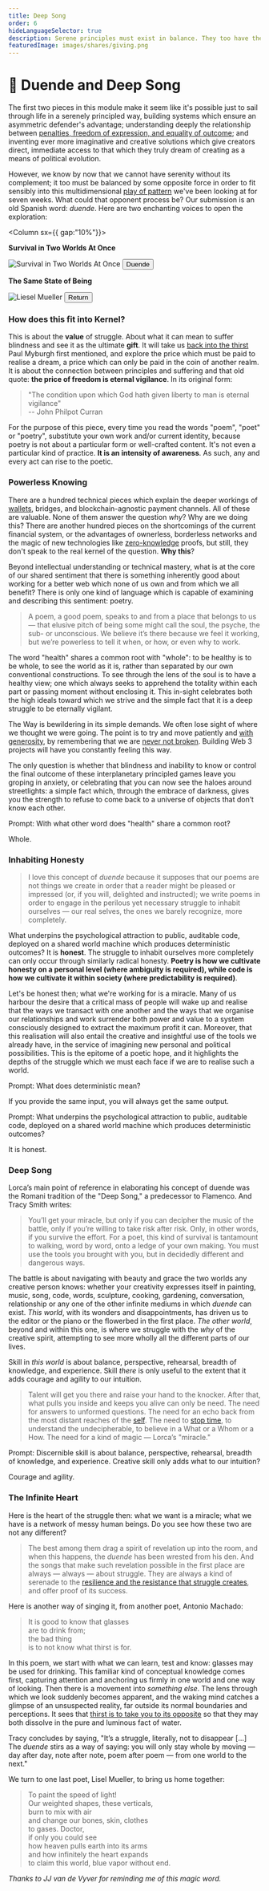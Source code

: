 ```yaml
---
title: Deep Song
order: 6
hideLanguageSelector: true
description: Serene principles must exist in balance. They too have their complementary opposite - in this case, duende; the mystery, the roots fastened in the mire that we all know and all ignore.
featuredImage: images/shares/giving.png
---
```


# 🐉 Duende and Deep Song

The first two pieces in this module make it seem like it's possible just to sail through life in a serenely principled way, building systems which ensure an asymmetric defender's advantage; understanding deeply the relationship between [penalties, freedom of expression, and equality of outcome](/learn/module-2/money-speech/#clarifying-metaphors); and inventing ever more imaginative and creative solutions which give creators direct, immediate access to that which they truly dream of creating as a means of political evolution.

However, we know by now that we cannot have serenity without its complement; it too must be balanced by some opposite force in order to fit sensibly into this multidimensional [play of pattern](/learn/module-0/play-of-pattern) we've been looking at for seven weeks. What could that opponent process be? Our submission is an old Spanish word: _duende_. Here are two enchanting voices to open the exploration:

<Column sx={{ gap:"10%"}}>

<Box>

**Survival in Two Worlds At Once**

<Aligner center>
    <Image alt="Survival in Two Worlds At Once" src="/images/mod6-img/duende.jpg" />
</Aligner>

<Aligner center>
<Button to="https://poets.org/text/survival-two-worlds-once-federico-garcia-lorca-and-duende">
    Duende
</Button>
</Aligner>

</Box>

<Box>

**The Same State of Being**

<Aligner center>
    <Link to="https://www.poetryfoundation.org/poems/52577/monet-refuses-the-operation-56d231289e6db">
        <Image alt="Liesel Mueller" src="/images/mod6-img/liesel_mueller.jpg" />
    </Link>
</Aligner>

<Aligner center>
<Button to="https://www.youtube.com/watch?v=dR1j-o_0x5A">
    Return
</Button>
</Aligner>

</Box>

</Column>

### How does this fit into Kernel?

This is about the **value** of struggle. About what it can mean to suffer blindness and see it 
as the ultimate **gift**. It will take us [back into the thirst](/learn/module-0/conversation/#the-thirst-for-truth) Paul Myburgh first mentioned, and explore the price which must be paid to realise a dream, a price which can only be paid in the coin of another realm. It is about the connection between principles and suffering and that old quote: **the price of freedom is eternal vigilance**. In its original form:

> "The condition upon which God hath given liberty to man is eternal vigilance"  
> -- John Philpot Curran

For the purpose of this piece, every time you read the words "poem", "poet" or "poetry", 
substitute your own work and/or current identity, because poetry is not about a particular form 
or well-crafted content. It's not even a particular kind of practice. **It is an intensity of 
awareness**. As such, any and every act can rise to the poetic.

### Powerless Knowing

There are a hundred technical pieces which explain the deeper workings of [wallets](https://billyrennekamp.medium.com/account-coordinator-a-proposal-for-the-future-of-wallets-9fc54032a202), bridges, and blockchain-agnostic payment channels. All of these are valuable. None of them answer the question _why_? Why are we doing this? There are another hundred pieces on the shortcomings of the current financial system, or the advantages of ownerless, borderless networks and the magic of new technologies like [zero-knowledge](/resources/zero-knowledge) proofs, but still, they don't speak to the real kernel of the question. **Why this**? 

Beyond intellectual understanding or technical mastery, what is at the core of our shared sentiment that there is something inherently good about working for a better web which none of us own and from which we all benefit? There is only one kind of language which is capable of examining and describing this sentiment: poetry.

> A poem, a good poem, speaks to and from a place that belongs to us — that elusive pitch of 
being some might call the soul, the psyche, the sub- or unconscious. We believe it’s there 
because we feel it working, but we’re powerless to tell it when, or how, or even why to work.

The word "health" shares a common root with "whole": to be healthy is to be whole, to see the 
world as it is, rather than separated by our own conventional constructions. To see through the 
lens of the <Link to="https://andytudhope.africa/soul">soul</Link> is to have a healthy view; one 
which always seeks to apprehend the totality within each part or passing moment without 
enclosing it. This in-sight celebrates both the high ideals toward which we strive and the simple 
fact that it is a deep struggle to be eternally vigilant. 

The Way is bewildering in its simple demands. We often lose sight of where we thought we were going. The point is to try and move patiently and [with generosity](https://youtu.be/m4XkmPxpogI?t=147), by remembering that we are [never not broken](https://www.scienceandnonduality.com/article/the-goddess-of-never-not-broken). Building Web 3 projects will have you constantly feeling this way. 

The only question is whether that blindness and inability to know or control the final outcome of these interplanetary principled games leave you groping in anxiety, or celebrating that you can now see the haloes around streetlights: a simple fact which, through the embrace of darkness, gives you the strength to refuse to come back to a universe of objects that don’t know each other.

<Flash>

<Card>

Prompt: With what other word does "health" share a common root?

Whole.

</Card>

</Flash>

### Inhabiting Honesty

> I love this concept of _duende_ because it supposes that our poems are not things we create 
in order that a reader might be pleased or impressed (or, if you will, delighted and instructed); 
we write poems in order to engage in the perilous yet necessary struggle to inhabit ourselves — 
our real selves, the ones we barely recognize, more completely.

What underpins the psychological attraction to public, auditable code, deployed on a shared world machine which produces deterministic outcomes? It is **honest**. The struggle to inhabit ourselves more completely can only occur through similarly radical honesty. **Poetry is how we cultivate honesty on a personal level (where ambiguity is required), while code is how we cultivate it within society (where predictability is required)**.

Let's be honest then; what we're working for is a miracle. Many of us harbour the desire that a 
critical mass of people will wake up and realise that the ways we transact with one another 
and the ways that we organise our relationships and work surrender both power and value to a 
system consciously designed to extract the maximum profit it can. Moreover, that this 
realisation will also entail the creative and insightful use of the tools we already have, in the 
service of imagining new personal and political possibilities. This is the epitome of a 
poetic hope, and it highlights the depths of the struggle which we must each face if we are to 
realise such a world.

<Flash>

<Card>

Prompt: What does deterministic mean?

If you provide the same input, you will always get the same output.

</Card>

<Card>

Prompt: What underpins the psychological attraction to public, auditable code, deployed on a shared world machine which produces deterministic outcomes?

It is honest.

</Card>

</Flash>

### Deep Song

<Link to="https://www.youtube.com/watch?v=gtTpIj2xRcM">Lorca’s main point</Link> of reference in elaborating his concept of duende was the Romani tradition of the "Deep Song," a predecessor to Flamenco. And Tracy Smith writes:

> You’ll get your miracle, but only if you can decipher the music of the battle, only if 
you’re willing to take risk after risk. Only, in other words, if you survive the effort. For a 
poet, this kind of survival is tantamount to walking, <Link to="https://living.thebluebook.co.za/love/promised_matter.html">word by word, onto a ledge of your own making</Link>. You must use the tools you brought with you, but in decidedly different and dangerous ways.

The battle is about navigating with beauty and grace the two worlds any creative person knows: 
whether your creativity expresses itself in painting, music, song, code, words, sculpture, 
cooking, gardening, conversation, relationship or any one of the other infinite mediums in 
which _duende_ can exist. _This world_, with its wonders and disappointments, has driven us to 
the editor or the piano or the flowerbed in the first place. _The other world_, beyond and within this one, is where we struggle with the _why_ of the creative spirit, attempting to see more wholly all the different parts of our lives. 

Skill in _this world_ is about balance, perspective,  rehearsal, breadth of knowledge, and experience. Skill _there_ is only useful to the extent that it adds courage and agility to our intuition. 

> Talent will get you there and raise your hand to the knocker. After that, what pulls you 
inside and keeps you alive can only be need. The need for answers to unformed questions. The 
need for an echo back from the most distant reaches of the [self](/learn/module-4/self-enquiry). 
The need to [stop time](/learn/module-3/time), to understand the undecipherable, to believe in 
a What or a Whom or a How. The need for a kind of magic — Lorca’s "miracle."

<Flash>

<Card>

Prompt: Discernible skill is about balance, perspective, rehearsal, breadth of knowledge, and experience. Creative skill only adds what to our intuition?

Courage and agility.

</Card>

</Flash>

### The Infinite Heart

Here is the heart of the struggle then: what we want is a miracle; what we have is a network of messy human beings. Do you see how these two are not any different? 

> The best among them drag a spirit of revelation up into the room, and when this happens, 
the _duende_ has been wrested from his den. And the songs that make such revelation possible 
in the first place are always — always — about struggle. They are always a kind of serenade to 
the [resilience and the resistance that struggle creates](/learn/module-1/joyful-subversion), 
and offer proof of its success.

Here is another way of singing it, from another poet, Antonio Machado:

> It is good to know that glasses  
are to drink from;  
the bad thing  
is to not know what thirst is for.

In this poem, we start with what we can learn, test and know: glasses may be used for drinking. This familiar kind of conceptual knowledge comes first, capturing attention and anchoring us firmly in one world and one way of looking. Then there is a movement into _something else_. The lens through which we look suddenly becomes apparent, and the waking mind catches a glimpse of an unsuspected reality, far outside its normal boundaries and perceptions. It sees that [thirst is to take you to its opposite](/learn/module-0/conversation/#the-thirst-for-truth) so that they may both dissolve in the pure and luminous fact of water.

Tracy concludes by saying, "It’s a struggle, literally, not to disappear [...] The _duende_ 
stirs as a way of saying: you will only stay whole by moving — day after day, note after note, 
poem after poem — from one world to the next."

We turn to one last poet, Lisel Mueller, to bring us home together:

>  To paint the speed of light!  
Our weighted shapes, these verticals,  
burn to mix with air  
and change our bones, skin, clothes  
to gases.  Doctor,  
if only you could see  
how heaven pulls earth into its arms  
and how infinitely the heart expands  
to claim this world, blue vapor without end.  

*Thanks to <Link to="https://earthchild.africa/">JJ van de Vyver</Link> for reminding me of this magic word.*
